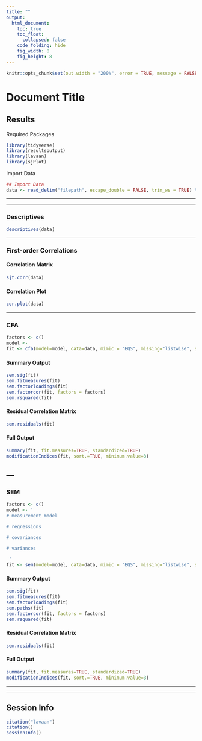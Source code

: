 ```yaml
---
title: ""
output: 
  html_document:
    toc: true
    toc_float:
      collapsed: false
    code_folding: hide
    fig_width: 8
    fig_height: 8
---
```


```r
knitr::opts_chunk$set(out.width = "200%", error = TRUE, message = FALSE, warning = FALSE)
```

# Document Title {.tabset .tabset-pills}

## Results

Required Packages
```r
library(tidyverse)
library(resultsoutput)
library(lavaan)
library(sjPlot)
```


Import Data
```r
## Import Data
data <- read_delim("filepath", escape_double = FALSE, trim_ws = TRUE) %>% 
```

---

---

### Descriptives 

```r
descriptives(data)
```

---

### First-order Correlations {.tabset .tabset-pills}

#### Correlation Matrix

```r
sjt.corr(data)
```

#### Correlation Plot
```r
cor.plot(data)
```

---

### CFA {.tabset .tabset-pills}

```r
factors <- c()
model <- 
fit <- cfa(model=model, data=data, mimic = "EQS", missing="listwise", std.lv = TRUE)
```

#### Summary Output
```r
sem.sig(fit)
sem.fitmeasures(fit)
sem.factorloadings(fit)
sem.factorcor(fit, factors = factors)
sem.rsquared(fit)
```

#### Residual Correlation Matrix
```r
sem.residuals(fit)
```


#### Full Output
```r
summary(fit, fit.measures=TRUE, standardized=TRUE)
modificationIndices(fit, sort.=TRUE, minimum.value=3)
```

---
---

### SEM {.tabset .tabset-pills}

```r
factors <- c()
model <- '
# measurement model

# regressions

# covariances

# variances

 '
fit <- sem(model=model, data=data, mimic = "EQS", missing="listwise", std.lv = FALSE)
```

#### Summary Output
```r
sem.sig(fit)
sem.fitmeasures(fit)
sem.factorloadings(fit)
sem.paths(fit)
sem.factorcor(fit, factors = factors)
sem.rsquared(fit)
```

#### Residual Correlation Matrix
```r
sem.residuals(fit)
```


#### Full Output
```r
summary(fit, fit.measures=TRUE, standardized=TRUE)
modificationIndices(fit, sort.=TRUE, minimum.value=3)
```
---

---

## Session Info
```r
citation("lavaan")
citation()
sessionInfo()
```
